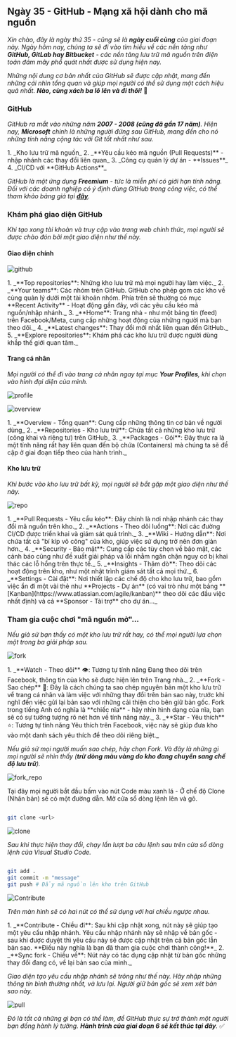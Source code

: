 
## Ngày 35 - GitHub - Mạng xã hội dành cho mã nguồn

_Xin chào, đây là ngày thứ 35 - cũng sẽ là **ngày cuối cùng** của giai đoạn này. Ngày hôm nay, chúng
ta sẽ đi vào tìm hiểu về các nền tảng như **GitHub, GitLab hay Bitbucket** - các nền tảng lưu trữ 
mã nguồn trên điện toán đám mây phổ quát nhất được sử dụng hiện nay._

_Những nội dung cơ bản nhất của GitHub sẽ được cập nhật, mang đến những cái nhìn tổng quan và giúp
mọi người có thể sử dụng một cách hiệu quả nhất. **Nào, cùng xách ba lô lên và đi thôi!**_ 🎒

### GitHub

_GitHub ra mắt vào những năm **2007 - 2008 (cũng đã gần 17 năm)**. Hiện nay, **Microsoft** chính 
là những người đứng sau GitHub, mang đến cho nó những tính năng cộng tác với Git tốt nhất như sau._

<Steps>
1. _Kho lưu trữ mã nguồn_
2. _**Yêu cầu kéo mã nguồn (Pull Requests)** - nhập nhánh các thay đổi liên quan_
3. _Công cụ quản lý dự án - **Issues**_
4. _CI/CD với **GitHub Actions**_
</Steps>

_GitHub là một ứng dụng **Freemium** - tức là miễn phí có giới hạn tính năng. Đối với các doanh nghiệp
có ý định dùng GitHub trong công việc, có thể tham khảo bảng giá tại **[đây](https://github.com/pricing)**._

### Khám phá giao diện GitHub
_Khi tạo xong tài khoản và truy cập vào trang web chính thức, mọi người sẽ được chào đón bởi một 
giao diện như thế này._

#### Giao diện chính

![github](../../../../assets/git/github.png)

<Steps>
1. _**Top repositories**: Những kho lưu trữ mà mọi người hay làm việc._
2. _**Your teams**: Các nhóm trên GitHub. GitHub cho phép gom các kho về cùng quản lý dưới một tài khoản nhóm. 
Phía trên sẽ thường có mục **Recent Activity** - Hoạt động gần đây, với các yêu cầu kéo mã nguồn/nhập nhánh._
3. _**Home**: Trang nhà - như một bảng tin (feed) trên Facebook/Meta, cung cấp những hoạt động của những người 
mà bạn theo dõi._
4. _**Latest changes**: Thay đổi mới nhất liên quan đến GitHub._
5. _**Explore repositories**: Khám phá các kho lưu trữ được người dùng khắp thế giới quan tâm._ 
</Steps>

#### Trang cá nhân
_Mọi người có thể đi vào trang cá nhân ngay tại mục **Your Profiles**, khi chọn vào hình đại diện của mình._

![profile](../../../../assets/git/profile.png)

![overview](../../../../assets/git/anthony2708.png)

<Steps>
1. _**Overview - Tổng quan**: Cung cấp những thông tin cơ bản về người dùng_
2. _**Repositories - Kho lưu trữ**: Chứa tất cả những kho lưu trữ (công khai và riêng tư) trên GitHub_
3. _**Packages - Gói**: Đây thực ra là một tính năng rất hay liên quan đến bộ chứa (Containers) mà chúng ta 
sẽ đề cập ở giai đoạn tiếp theo của hành trình._
</Steps>

#### Kho lưu trữ
_Khi bước vào kho lưu trữ bất kỳ, mọi người sẽ bắt gặp một giao diện như thế này._

![repo](../../../../assets/git/repo.png)

<Steps>
1. _**Pull Requests - Yêu cầu kéo**: Đây chính là nơi nhập nhánh các thay đổi mã nguồn trên kho._
2. _**Actions - Theo dõi luồng**: Nơi các đường CI/CD được triển khai và giám sát quá trình._
3. _**Wiki - Hướng dẫn**: Nơi chứa tất cả "bí kíp võ công" của kho, giúp việc sử dụng trở nên
đơn giản hơn._
4. _**Security - Bảo mật**: Cung cấp các tùy chọn về bảo mật, các cảnh báo cũng như đề xuất giải
pháp vá lỗi nhằm ngăn chặn nguy cơ bị khai thác các lỗ hổng trên thực tế._
5. _**Insights - Thăm dò**: Theo dõi các hoạt động trên kho, như một nhật trình giám sát tất cả
mọi thứ._
6. _**Settings - Cài đặt**: Nơi thiết lập các chế độ cho kho lưu trữ, bao gồm việc ẩn đi một vài
thẻ như **Projects - Dự án** (có vai trò như một bảng **[Kanban](https://www.atlassian.com/agile/kanban)**
theo dõi các đầu việc nhất định) và cả **Sponsor - Tài trợ** cho dự án..._
</Steps>

### Tham gia cuộc chơi "mã nguồn mở"...

_Nếu giả sử bạn thấy có một kho lưu trữ rất hay, có thể mọi người lựa chọn một trong ba giải
pháp sau._

![fork](../../../../assets/git/fork.png)

<Steps>
1. _**Watch - Theo dõi** 👁: Tương tự tính năng Đang theo dõi trên Facebook, thông tin của kho sẽ được hiện
lên trên Trang nhà._
2. _**Fork - Sao chép** 🍴: Đây là cách chúng ta sao chép nguyên bản một kho lưu trữ về trang cá nhân và làm
việc với những thay đổi trên bản sao này, trước khi nghĩ đến việc gửi lại bản sao với những cải thiện cho
bên giữ bản gốc. Fork trong tiếng Anh có nghĩa là **chiếc nĩa** - hãy nhìn hình dạng của nĩa, bạn sẽ có sự tưởng
tượng rõ nét hơn về tính năng này._
3. _**Star - Yêu thích** ⭐: Tương tự tính năng Yêu thích trên Facebook, việc này sẽ giúp đưa kho vào một danh
sách yêu thích để theo dõi riêng biệt._
</Steps>

_Nếu giả sử mọi người muốn sao chép, hãy chọn Fork. Và đây là những gì mọi người sẽ nhìn thấy (**trừ dòng màu vàng
do kho đang chuyển sang chế độ lưu trữ**)._

![fork_repo](../../../../assets/git/fork_repo.png)

Tại đây mọi người bắt đầu bấm vào nút Code màu xanh lá - Ở chế độ Clone (Nhân bản) sẽ có một đường dẫn. Mở
cửa sổ dòng lệnh lên và gõ.

```bash title="Cloning the repository..."

git clone <url>

```

![clone](../../../../assets/git/clone.png)

_Sau khi thực hiện thay đổi, chạy lần lượt ba câu lệnh sau trên cửa sổ dòng lệnh 
của Visual Studio Code._

```bash title="Committing changes..."

git add .
git commit -m "message"
git push # Đẩy mã nguồn lên kho trên GitHub

```

![Contribute](../../../../assets/git/contribute.png)

_Trên màn hình sẽ có hai nút có thể sử dụng với hai chiều ngược nhau._

<Steps>
1. _**Contribute - Chiều đi**: Sau khi cập nhật xong, nút này sẽ giúp tạo một yêu cầu nhập nhánh.
Yêu cầu nhập nhánh này sẽ nhập về bản gốc - sau khi được duyệt thì yêu cầu này sẽ được cập
nhật trên cả bản gốc lẫn bản sao. **Điều này nghĩa là bạn đã tham gia cuộc chơi thành công!**_
2. _**Sync fork - Chiều về**: Nút này có tác dụng cập nhật từ bản gốc những thay đổi đang có, về
lại bản sao của mình._
</Steps>

_Giao diện tạo yêu cầu nhập nhánh sẽ trông như thế này. Hãy nhập những thông tin bình thường nhất,
và lưu lại. Người giữ bản gốc sẽ xem xét bản sao này._

![pull](../../../../assets/git/pulls.png)

_Đó là tất cả những gì bạn có thể làm, để GitHub thực sự trở thành một người bạn đồng hành lý tưởng.
**Hành trình của giai đoạn 6 sẽ kết thúc tại đây**._ ✅